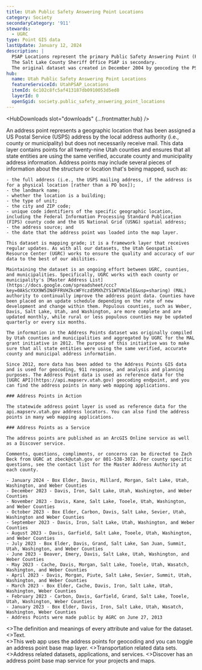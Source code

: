 ```yaml
---
title: Utah Public Safety Answering Point Locations
category: Society
secondaryCategory: '911'
stewards:
  - UGRC
type: Point GIS data
lastUpdate: January 12, 2024
description: |
  PSAP Locations represent the primary Public Safety Answering Point (PSAP) locations in Utah.
  The Salt Lake County Sheriff Office PSAP is secondary.
  The original dataset was created in December 2004 by geocoding the PSAP addresses provided by the E911 Executive Committee.
hub:
  name: Utah Public Safety Answering Point Locations
  featureServiceId: UtahPSAP_Locations
  itemId: 6c102c8fc5af413187db0910053d5ed8
  layerId: 0
  openSgid: society.public_safety_answering_point_locations
---
```



<Layout title={frontmatter.title} subTitle={frontmatter.lastUpdate} category={frontmatter.category}>
  <Metadata slot="metadata" {...frontmatter} />

  <ApplicationLink slot="application-link" href={frontmatter.application} />

  <HubDownloads slot="downloads" {...frontmatter.hub} />

  <Fragment slot="summary">
      An address point represents a geographic location that has been assigned a US Postal Service (USPS) address by the local address authority (i.e., county or municipality) but does not necessarily receive mail. This data layer contains points for all twenty-nine Utah counties and ensures that all state entities are using the same verified, accurate county and municipality address information.
  </Fragment>

  <Fragment slot="description">
    Address points may include several pieces of information about the structure or location that's being mapped, such as:

    - the full address (i.e., the USPS mailing address, if the address is for a physical location [rather than a PO box]);
    - the landmark name;
    - whether the location is a building;
    - the type of unit;
    - the city and ZIP code;
    - unique code identifiers of the specific geographic location, including the Federal Information Processing Standard Publication (FIPS) county code and the US National Grid (USNG) spatial address;
    - the address source; and
    - the date that the address point was loaded into the map layer.

    This dataset is mapping grade; it is a framework layer that receives regular updates. As with all our datasets, the Utah Geospatial Resource Center (UGRC) works to ensure the quality and accuracy of our data to the best of our abilities.

    Maintaining the dataset is an ongoing effort between UGRC, counties, and municipalities. Specifically, UGRC works with each county or municipality's [Master Address List](https://docs.google.com/spreadsheet/ccc?key=0AkScYXX9W5INdFFRVHZkcWFYczd5MXhZYS1WTVN1elE&usp=sharing) (MAL) authority to continually improve the address point data. Counties have been placed on an update schedule depending on the rate of new development and change within them. Populous counties, such as Weber, Davis, Salt Lake, Utah, and Washington, are more complete and are updated monthly, while rural or less populous counties may be updated quarterly or every six months.

    The information in the Address Points dataset was originally compiled by Utah counties and municipalities and aggregated by UGRC for the MAL grant initiative in 2012. The purpose of this initiative was to make sure that all state entities were using the same verified, accurate county and municipal address information.

    Since 2012, more data has been added to the Address Points GIS data and is used for geocoding, 911 response, and analysis and planning purposes. The Address Point data is used as reference data for the [UGRC API](https://api.mapserv.utah.gov) geocoding endpoint, and you can find the address points in many web mapping applications.

    ### Address Points in Action

    The statewide address point layer is used as reference data for the api.mapserv.utah.gov address locators. You can also find the address points in many web mapping applications.

    ### Address Points as a Service

    The address points are published as an ArcGIS Online service as well as a Discover service.

    Comments, questions, compliments, or concerns can be directed to Zach Beck from UGRC at zbeck@utah.gov or 801-538-3072. For county specific questions, see the contact list for the Master Address Authority at each county.

  </Fragment>


  <UpdateHistory slot="update-history">

    - January 2024 - Box Elder, Davis, Millard, Morgan, Salt Lake, Utah, Washington, and Weber Counties
    - December 2023 - Davis, Iron, Salt Lake, Utah, Washington, and Weber Counties
    - November 2023 - Davis, Kane, Salt Lake, Tooele, Utah, Washington, and Weber Counties
    - October 2023 - Box Elder, Carbon, Davis, Salt Lake, Sevier, Utah, Washington and Weber Counties
    - September 2023 - Davis, Iron, Salt Lake, Utah, Washington, and Weber Counties
    - August 2023 - Davis, Garfield, Salt Lake, Tooele, Utah, Washington, and Weber Counties
    - July 2023 - Box Elder, Davis, Grand, Salt Lake, San Juan, Summit, Utah, Washington, and Weber Counties
    - June 2023 - Beaver, Emery, Davis, Salt Lake, Utah, Washington, and Weber Counties
    - May 2023 - Cache, Davis, Morgan, Salt Lake, Tooele, Utah, Wasatch, Washington, and Weber Counties
    - April 2023 - Davis, Morgan, Piute, Salt Lake, Sevier, Summit, Utah, Washington, and Weber Counties
    - March 2023 - Box Elder, Cache, Davis, Iron, Salt Lake, Utah, Washington, Weber Counties
    - February 2023 - Carbon, Davis, Garfield, Grand, Salt Lake, Tooele, Utah, Washington, Weber Counties
    - January 2023 - Box Elder, Davis, Iron, Salt Lake, Utah, Wasatch, Washington, Weber Counties
    - Address Points were made public by AGRC on June 27, 2013

  </UpdateHistory>

  <Section title={`More ${frontmatter.title} resources`} slot="more-resources" stripe titlePosition="center">
    <GridForMoreResources>
      <CardWithPopularLink title="Schema definitions" href="https://docs.google.com/document/d/1fVmLrp0pbR3J1aXo83jTt3gtGUsPwSYztf-HM-RB-cI/edit?usp=sharing">
        <>The definition and meanings of every attribute and value for the dataset.</>
      </CardWithPopularLink>
      <CardWithPopularLink
        title="???"
        href="https://drive.google.com/drive/folders/1BwZ_p5bZVtewcQehU-o51el78eIHyQ1s"
      >
        <>Text.</>
      </CardWithPopularLink>
    </GridForMoreResources>
  </Section>

  <Section title="You might also like" slot="you-might-also-like" titlePosition="center">
    <GridForYouMightLike>
      <CardWithSmallLink title="Atlas" href="https://data.udot.utah.gov">
        <>This web app uses the address points for geocoding and you can toggle an address point base map layer.</>
      </CardWithSmallLink>
      <CardWithSmallLink title="Transportation" href="/products/sgid/transportation">
        <>Transportation related data sets.</>
      </CardWithSmallLink>
      <CardWithSmallLink title="Addresses" href="/products/sgid/address">
        <>Address related datasets, applications, and services.</>
      </CardWithSmallLink>
      <CardWithSmallLink title="Discover" href="/products/discover">
        <>Discover has an address point base map service for your projects and maps.</>
      </CardWithSmallLink>
    </GridForYouMightLike>
  </Section>
</Layout>
